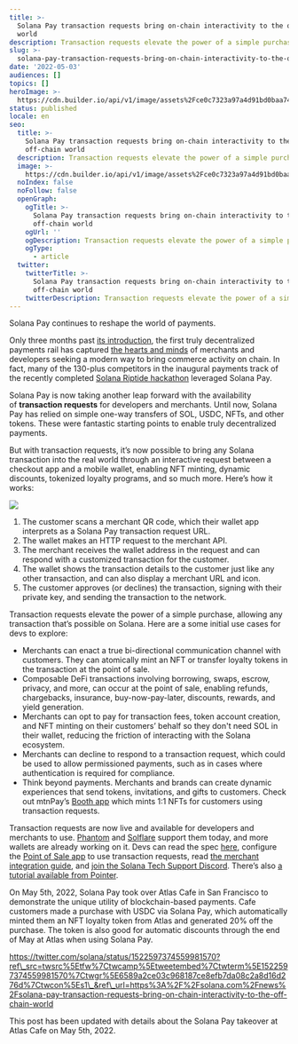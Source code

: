 ```yaml
---
title: >-
  Solana Pay transaction requests bring on-chain interactivity to the off-chain
  world
description: Transaction requests elevate the power of a simple purchase
slug: >-
  solana-pay-transaction-requests-bring-on-chain-interactivity-to-the-off-chain-world
date: '2022-05-03'
audiences: []
topics: []
heroImage: >-
  https://cdn.builder.io/api/v1/image/assets%2Fce0c7323a97a4d91bd0baa7490ec9139%2Fd4b3e97b2a4d4c87ace14fcefaa19c28
status: published
locale: en
seo:
  title: >-
    Solana Pay transaction requests bring on-chain interactivity to the
    off-chain world
  description: Transaction requests elevate the power of a simple purchase
  image: >-
    https://cdn.builder.io/api/v1/image/assets%2Fce0c7323a97a4d91bd0baa7490ec9139%2Fd4b3e97b2a4d4c87ace14fcefaa19c28
  noIndex: false
  noFollow: false
  openGraph:
    ogTitle: >-
      Solana Pay transaction requests bring on-chain interactivity to the
      off-chain world
    ogUrl: ''
    ogDescription: Transaction requests elevate the power of a simple purchase
    ogType:
      - article
  twitter:
    twitterTitle: >-
      Solana Pay transaction requests bring on-chain interactivity to the
      off-chain world
    twitterDescription: Transaction requests elevate the power of a simple purchase
---
```


Solana Pay continues to reshape the world of payments.

Only three months past [its introduction](https://solana.com/news/solana-pay-announcement?ref=solana.ghost.io), the first truly decentralized payments rail has captured [the hearts and minds](https://solana.com/news/solana-pay-update-march-2022?ref=solana.ghost.io) of merchants and developers seeking a modern way to bring commerce activity on chain. In fact, many of the 130-plus competitors in the inaugural payments track of the recently completed [Solana Riptide hackathon](https://solana.com/news/riptide-hackathon-winners-solana?ref=solana.ghost.io) leveraged Solana Pay.

Solana Pay is now taking another leap forward with the availability of **transaction requests** for developers and merchants. Until now, Solana Pay has relied on simple one-way transfers of SOL, USDC, NFTs, and other tokens. These were fantastic starting points to enable truly decentralized payments.

But with transaction requests, it’s now possible to bring any Solana transaction into the real world through an interactive request between a checkout app and a mobile wallet, enabling NFT minting, dynamic discounts, tokenized loyalty programs, and so much more. Here’s how it works:

![](/solana-pay-transaction-requests-bring-on-chain-interactivity-to-the-off-chain-world/image-1.jpg)

1.  The customer scans a merchant QR code, which their wallet app interprets as a Solana Pay transaction request URL.
2.  The wallet makes an HTTP request to the merchant API.
3.  The merchant receives the wallet address in the request and can respond with a customized transaction for the customer.
4.  The wallet shows the transaction details to the customer just like any other transaction, and can also display a merchant URL and icon.
5.  The customer approves (or declines) the transaction, signing with their private key, and sending the transaction to the network.

Transaction requests elevate the power of a simple purchase, allowing any transaction that’s possible on Solana. Here are a some initial use cases for devs to explore:

-   Merchants can enact a true bi-directional communication channel with customers. They can atomically mint an NFT or transfer loyalty tokens in the transaction at the point of sale.
-   Composable DeFi transactions involving borrowing, swaps, escrow, privacy, and more, can occur at the point of sale, enabling refunds, chargebacks, insurance, buy-now-pay-later, discounts, rewards, and yield generation.
-   Merchants can opt to pay for transaction fees, token account creation, and NFT minting on their customers’ behalf so they don't need SOL in their wallet, reducing the friction of interacting with the Solana ecosystem.
-   Merchants can decline to respond to a transaction request, which could be used to allow permissioned payments, such as in cases where authentication is required for compliance.
-   Think beyond payments. Merchants and brands can create dynamic experiences that send tokens, invitations, and gifts to customers. Check out mtnPay’s [Booth app](https://twitter.com/mtnPay/status/1512845787381829634?ref=solana.ghost.io) which mints 1:1 NFTs for customers using transaction requests.

Transaction requests are now live and available for developers and merchants to use. [Phantom](https://phantom.app/download?ref=solana.ghost.io) and [Solflare](https://solflare.com/?ref=solana.ghost.io#devices-available) support them today, and more wallets are already working on it. Devs can read the spec [here](https://docs.solanapay.com/spec?ref=solana.ghost.io#specification-transaction-request), configure the [Point of Sale app](https://github.com/solana-labs/solana-pay/tree/master/point-of-sale?ref=solana.ghost.io#using-transaction-requests) to use transaction requests, read [the merchant integration guide](https://docs.solanapay.com/core/transaction-request/merchant-integration?ref=solana.ghost.io), and [join the Solana Tech Support Discord](https://discord.com/invite/solana?ref=solana.ghost.io). There’s also [a tutorial available from Pointer](https://www.pointer.gg/tutorials/solana-pay-irl-payments/42175888-6330-4e5b-adef-c76ce490f903?ref=solana.ghost.io).

On May 5th, 2022, Solana Pay took over Atlas Cafe in San Francisco to demonstrate the unique utility of blockchain-based payments. Cafe customers made a purchase with USDC via Solana Pay, which automatically minted them an NFT loyalty token from Atlas and generated 20% off the purchase. The token is also good for automatic discounts through the end of May at Atlas when using Solana Pay.

https://twitter.com/solana/status/1522597374559981570?ref\_src=twsrc%5Etfw%7Ctwcamp%5Etweetembed%7Ctwterm%5E1522597374559981570%7Ctwgr%5E6589a2ce03c968187ce8efb7da08c2a8d16d276d%7Ctwcon%5Es1\_&ref\_url=https%3A%2F%2Fsolana.com%2Fnews%2Fsolana-pay-transaction-requests-bring-on-chain-interactivity-to-the-off-chain-world

This post has been updated with details about the Solana Pay takeover at Atlas Cafe on May 5th, 2022.
